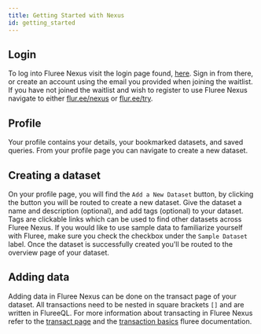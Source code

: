 ```yaml
---
title: Getting Started with Nexus
id: getting_started
---
```


## Login

To log into Fluree Nexus visit the login page found, [here](https://dev.flur.ee/). Sign in from there, or create an account using the email you provided
when joining the waitlist. If you have not joined the waitlist and wish to register to use Fluree Nexus navigate to either [flur.ee/nexus](http://www.flur.ee/nexus) or [flur.ee/try](http://www.flur.ee/try).

## Profile

Your profile contains your details, your bookmarked datasets, and saved queries. From your profile page you can navigate to create a new dataset.

## Creating a dataset

On your profile page, you will find the `Add a New Dataset` button, by clicking the button you will be routed to create a new dataset. Give the dataset a name and description (optional), and add tags (optional) to your dataset.
Tags are clickable links which can be used to find other datasets across Fluree Nexus. If you would like to use sample data to familiarize yourself with Fluree, make sure you check the checkbox under the `Sample Dataset` label. Once the dataset is successfully created you'll be routed to the overview page of your dataset.

## Adding data

Adding data in Fluree Nexus can be done on the transact page of your dataset. All transactions need to be nested in square brackets `[]` and are written in FlureeQL.
For more information about transacting in Fluree Nexus refer to the [transact page](https://developers.flur.ee/docs/nexus/dataset-pages/transact/) and the [transaction basics](https://developers.flur.ee/docs/overview/transact/basics/) fluree documentation.
